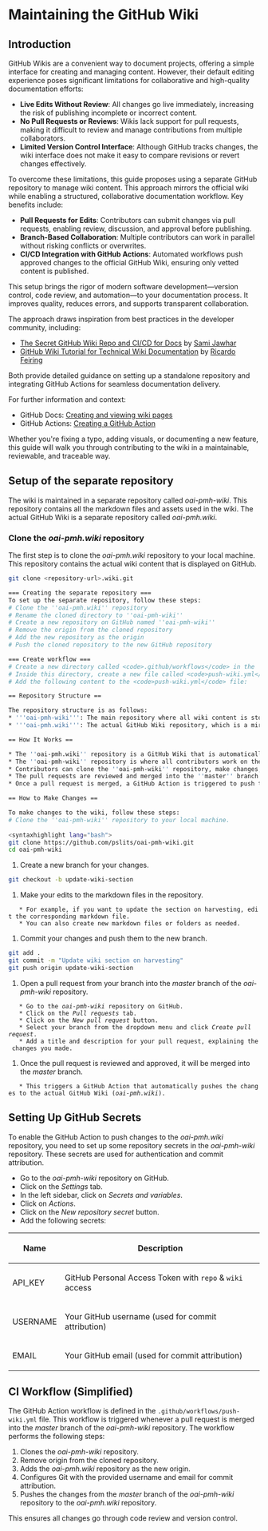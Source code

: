= Maintaining the GitHub Wiki =

== Introduction ==

GitHub Wikis are a convenient way to document projects, offering a simple interface for creating and managing content. However, their default editing experience poses significant limitations for collaborative and high-quality documentation efforts:

* '''Live Edits Without Review''': All changes go live immediately, increasing the risk of publishing incomplete or incorrect content.
* '''No Pull Requests or Reviews''': Wikis lack support for pull requests, making it difficult to review and manage contributions from multiple collaborators.
* '''Limited Version Control Interface''': Although GitHub tracks changes, the wiki interface does not make it easy to compare revisions or revert changes effectively.

To overcome these limitations, this guide proposes using a separate GitHub repository to manage wiki content. This approach mirrors the official wiki while enabling a structured, collaborative documentation workflow. Key benefits include:

* '''Pull Requests for Edits''': Contributors can submit changes via pull requests, enabling review, discussion, and approval before publishing.
* '''Branch-Based Collaboration''': Multiple contributors can work in parallel without risking conflicts or overwrites.
* '''CI/CD Integration with GitHub Actions''': Automated workflows push approved changes to the official GitHub Wiki, ensuring only vetted content is published.

This setup brings the rigor of modern software development—version control, code review, and automation—to your documentation process. It improves quality, reduces errors, and supports transparent collaboration.

The approach draws inspiration from best practices in the developer community, including:
* [https://medium.com/@thecybermonk/the-secret-github-wiki-repo-and-ci-cd-for-docs-fafe2583b72e The Secret GitHub Wiki Repo and CI/CD for Docs] by [https://github.com/sjawhar Sami Jawhar]
* [https://sparkbox.com/foundry/github_wiki_tutorial_for_technical_wiki_documentation GitHub Wiki Tutorial for Technical Wiki Documentation] by [https://github.com/rfearing Ricardo Feiring]

Both provide detailed guidance on setting up a standalone repository and integrating GitHub Actions for seamless documentation delivery.

For further information and context:

* GitHub Docs: [https://docs.github.com/en/communities/documenting-your-project-with-wikis/creating-and-viewing-wiki-pages Creating and viewing wiki pages]
* GitHub Actions: [https://docs.github.com/en/actions/creating-actions Creating a GitHub Action]

Whether you're fixing a typo, adding visuals, or documenting a new feature, this guide will walk you through contributing to the wiki in a maintainable, reviewable, and traceable way.

== Setup of the separate repository ==

The wiki is maintained in a separate repository called ''oai-pmh-wiki''. This repository contains all the markdown files and assets used in the wiki. The actual GitHub Wiki is a separate repository called ''oai-pmh.wiki''.

=== Clone the ''oai-pmh.wiki'' repository ===

The first step is to clone the ''oai-pmh.wiki'' repository to your local machine. This repository contains the actual wiki content that is displayed on GitHub.

<syntaxhighlight lang="bash">
git clone <repository-url>.wiki.git

=== Creating the separate repository ===
To set up the separate repository, follow these steps:
# Clone the ''oai-pmh.wiki'' repository
# Rename the cloned directory to ''oai-pmh-wiki''
# Create a new repository on GitHub named ''oai-pmh-wiki''
# Remove the origin from the cloned repository
# Add the new repository as the origin
# Push the cloned repository to the new GitHub repository

=== Create workflow ===
# Create a new directory called <code>.github/workflows</code> in the ''oai-pmh-wiki'' repository.
# Inside this directory, create a new file called <code>push-wiki.yml</code>.
# Add the following content to the <code>push-wiki.yml</code> file:

== Repository Structure ==

The repository structure is as follows:
* '''oai-pmh-wiki''': The main repository where all wiki content is stored and versioned.
* '''oai-pmh.wiki''': The actual GitHub Wiki repository, which is a mirror of the ''oai-pmh-wiki'' repository.

== How It Works ==

* The ''oai-pmh.wiki'' repository is a GitHub Wiki that is automatically updated from the ''oai-pmh-wiki'' repository.
* The ''oai-pmh-wiki'' repository is where all contributors work on the wiki content.
* Contributors can clone the ''oai-pmh-wiki'' repository, make changes, and submit pull requests.
* The pull requests are reviewed and merged into the ''master'' branch of the ''oai-pmh-wiki'' repository.
* Once a pull request is merged, a GitHub Action is triggered to push the changes to the ''oai-pmh.wiki'' repository.

== How to Make Changes ==

To make changes to the wiki, follow these steps:
# Clone the ''oai-pmh-wiki'' repository to your local machine.
    
<syntaxhighlight lang="bash">
git clone https://github.com/pslits/oai-pmh-wiki.git
cd oai-pmh-wiki
</syntaxhighlight>

# Create a new branch for your changes.

<syntaxhighlight lang="bash">
git checkout -b update-wiki-section
</syntaxhighlight>

# Make your edits to the markdown files in the repository.
    * For example, if you want to update the section on harvesting, edit the corresponding markdown file.
    * You can also create new markdown files or folders as needed.

# Commit your changes and push them to the new branch.

<syntaxhighlight lang="bash">
git add .
git commit -m "Update wiki section on harvesting"
git push origin update-wiki-section
</syntaxhighlight>

# Open a pull request from your branch into the ''master'' branch of the ''oai-pmh-wiki'' repository.
    * Go to the ''oai-pmh-wiki'' repository on GitHub.
    * Click on the ''Pull requests'' tab.
    * Click on the ''New pull request'' button.
    * Select your branch from the dropdown menu and click ''Create pull request''.
    * Add a title and description for your pull request, explaining the changes you made.
# Once the pull request is reviewed and approved, it will be merged into the ''master'' branch.
    * This triggers a GitHub Action that automatically pushes the changes to the actual GitHub Wiki (''oai-pmh.wiki'').

== Setting Up GitHub Secrets ==

To enable the GitHub Action to push changes to the ''oai-pmh.wiki'' repository, you need to set up some repository secrets in the ''oai-pmh-wiki'' repository. These secrets are used for authentication and commit attribution.
* Go to the ''oai-pmh-wiki'' repository on GitHub.
* Click on the ''Settings'' tab.
* In the left sidebar, click on ''Secrets and variables''.
* Click on ''Actions''.
* Click on the ''New repository secret'' button.
* Add the following secrets:
{| class="wikitable"
! Name !! Description
|-
| API_KEY || GitHub Personal Access Token with <code>repo</code> & <code>wiki</code> access
|-
| USERNAME || Your GitHub username (used for commit attribution)
|-
| EMAIL || Your GitHub email (used for commit attribution)
|}

== CI Workflow (Simplified) ==

The GitHub Action workflow is defined in the <code>.github/workflows/push-wiki.yml</code> file. This workflow is triggered whenever a pull request is merged into the ''master'' branch of the ''oai-pmh-wiki'' repository.
The workflow performs the following steps:
# Clones the ''oai-pmh-wiki'' repository.
# Remove origin from the cloned repository.
# Adds the ''oai-pmh.wiki'' repository as the new origin.
# Configures Git with the provided username and email for commit attribution.
# Pushes the changes from the ''master'' branch of the ''oai-pmh-wiki'' repository to the ''oai-pmh.wiki'' repository.

This ensures all changes go through code review and version control.
